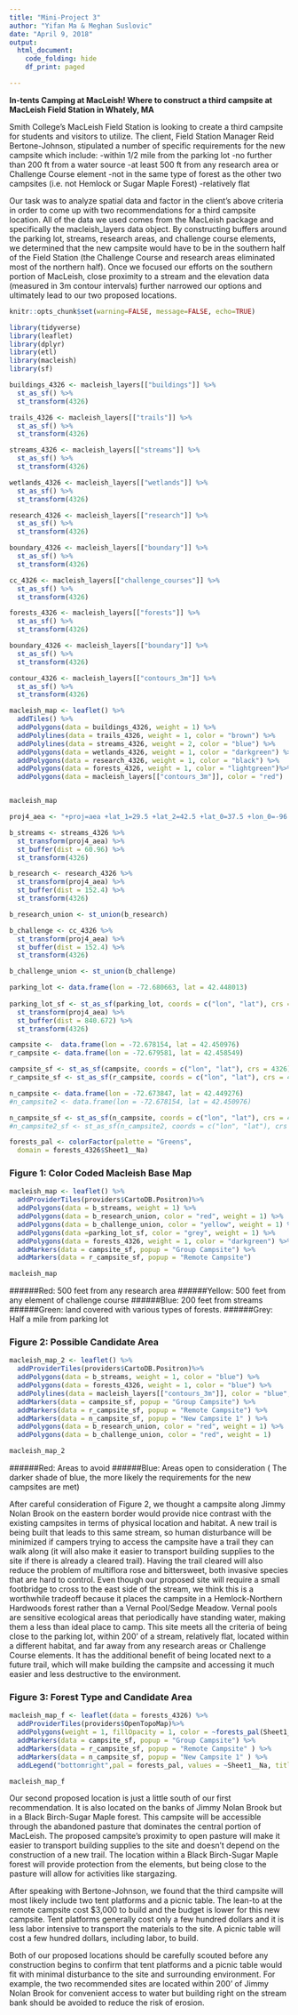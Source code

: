 ```yaml
---
title: "Mini-Project 3"
author: "Yifan Ma & Meghan Suslovic"
date: "April 9, 2018"
output: 
  html_document:
    code_folding: hide
    df_print: paged 

---
```


**In-tents Camping at MacLeish! Where to construct a third campsite at MacLeish Field Station in Whately, MA**

Smith College's MacLeish Field Station is looking to create a third campsite for students and visitors to utilize. The client, Field Station Manager Reid Bertone-Johnson, stipulated a number of specific requirements for the new campsite which include:
-within 1/2 mile from the parking lot
-no further than 200 ft from a water source
-at least 500 ft from any research area or Challenge Course element
-not in the same type of forest as the other two campsites (i.e. not Hemlock or Sugar Maple Forest)
-relatively flat

Our task was to analyze spatial data and factor in the client's above criteria in order to come up with two recommendations for a third campsite location. All of the data we used comes from the MacLeish package and specifically the macleish_layers data object. By constructing buffers around the parking lot, streams, research areas, and challenge course elements, we determined that the new campsite would have to be in the southern half of the Field Station (the Challenge Course and research areas eliminated most of the northern half). Once we focused our efforts on the southern portion of MacLeish, close proximity to a stream and the elevation data (measured in 3m contour intervals) further narrowed our options and ultimately lead to our two proposed locations.  


```r
knitr::opts_chunk$set(warning=FALSE, message=FALSE, echo=TRUE)
```

```r
library(tidyverse)
library(leaflet)
library(dplyr)
library(etl)
library(macleish)
library(sf)
```

```r
buildings_4326 <- macleish_layers[["buildings"]] %>%
  st_as_sf() %>%
  st_transform(4326)

trails_4326 <- macleish_layers[["trails"]] %>%
  st_as_sf() %>%
  st_transform(4326)

streams_4326 <- macleish_layers[["streams"]] %>%
  st_as_sf() %>%
  st_transform(4326)

wetlands_4326 <- macleish_layers[["wetlands"]] %>%
  st_as_sf() %>%
  st_transform(4326)

research_4326 <- macleish_layers[["research"]] %>%
  st_as_sf() %>%
  st_transform(4326)

boundary_4326 <- macleish_layers[["boundary"]] %>%
  st_as_sf() %>%
  st_transform(4326)

cc_4326 <- macleish_layers[["challenge_courses"]] %>%
  st_as_sf() %>%
  st_transform(4326)

forests_4326 <- macleish_layers[["forests"]] %>%
  st_as_sf() %>%
  st_transform(4326)

boundary_4326 <- macleish_layers[["boundary"]] %>%
  st_as_sf() %>%
  st_transform(4326)

contour_4326 <- macleish_layers[["contours_3m"]] %>%
  st_as_sf() %>%
  st_transform(4326)


```



```r
macleish_map <- leaflet() %>%
  addTiles() %>%
  addPolygons(data = buildings_4326, weight = 1) %>%
  addPolylines(data = trails_4326, weight = 1, color = "brown") %>%
  addPolylines(data = streams_4326, weight = 2, color = "blue") %>%
  addPolygons(data = wetlands_4326, weight = 1, color = "darkgreen") %>%
  addPolygons(data = research_4326, weight = 1, color = "black") %>%
  addPolygons(data = forests_4326, weight = 1, color = "lightgreen")%>%
  addPolygons(data = macleish_layers[["contours_3m"]], color = "red") 


macleish_map  

```

```r
proj4_aea <- "+proj=aea +lat_1=29.5 +lat_2=42.5 +lat_0=37.5 +lon_0=-96 +x_0=0 +y_0=0 +ellps=GRS80 +datum=NAD83 +units=m +no_defs"

b_streams <- streams_4326 %>%
  st_transform(proj4_aea) %>%
  st_buffer(dist = 60.96) %>%
  st_transform(4326) 
```

```r
b_research <- research_4326 %>%
  st_transform(proj4_aea) %>%
  st_buffer(dist = 152.4) %>%
  st_transform(4326)

b_research_union <- st_union(b_research)
```

```r
b_challenge <- cc_4326 %>%
  st_transform(proj4_aea) %>%
  st_buffer(dist = 152.4) %>%
  st_transform(4326)

b_challenge_union <- st_union(b_challenge)
```

```r
parking_lot <- data.frame(lon = -72.680663, lat = 42.448013) 
  
parking_lot_sf <- st_as_sf(parking_lot, coords = c("lon", "lat"), crs = 4326) %>%
  st_transform(proj4_aea) %>%
  st_buffer(dist = 840.672) %>%
  st_transform(4326)

campsite <-  data.frame(lon = -72.678154, lat = 42.450976)
r_campsite <- data.frame(lon = -72.679581, lat = 42.458549)

campsite_sf <- st_as_sf(campsite, coords = c("lon", "lat"), crs = 4326)
r_campsite_sf <- st_as_sf(r_campsite, coords = c("lon", "lat"), crs = 4326)

n_campsite <- data.frame(lon = -72.673847, lat = 42.449276)
#n_campsite2 <- data.frame(lon = -72.678154, lat = 42.450976)

n_campsite_sf <- st_as_sf(n_campsite, coords = c("lon", "lat"), crs = 4326)
#n_campsite2_sf <- st_as_sf(n_campsite2, coords = c("lon", "lat"), crs = 4326)

```

```r
forests_pal <- colorFactor(palette = "Greens",
  domain = forests_4326$Sheet1__Na)
```

### Figure 1: Color Coded Macleish Base Map
```r
macleish_map <- leaflet() %>%
  addProviderTiles(providers$CartoDB.Positron)%>%
  addPolygons(data = b_streams, weight = 1) %>%
  addPolygons(data = b_research_union, color = "red", weight = 1) %>%
  addPolygons(data = b_challenge_union, color = "yellow", weight = 1) %>%
  addPolygons(data =parking_lot_sf, color = "grey", weight = 1) %>%
  addPolygons(data = forests_4326, weight = 1, color = "darkgreen") %>%
  addMarkers(data = campsite_sf, popup = "Group Campsite") %>%
  addMarkers(data = r_campsite_sf, popup = "Remote Campsite")

macleish_map
```

######Red: 500 feet from any research area
######Yellow: 500 feet from any element of challenge course 
######Blue: 200 feet from streams 
######Green: land covered with various types of forests.
######Grey: Half a mile from parking lot




### Figure 2: Possible Candidate Area
```r
macleish_map_2 <- leaflet() %>%
  addProviderTiles(providers$CartoDB.Positron)%>%
  addPolygons(data = b_streams, weight = 1, color = "blue") %>%
  addPolygons(data = forests_4326, weight = 1, color = "blue") %>%
  addPolylines(data = macleish_layers[["contours_3m"]], color = "blue", weight = 0.5) %>%
  addMarkers(data = campsite_sf, popup = "Group Campsite") %>%
  addMarkers(data = r_campsite_sf, popup = "Remote Campsite") %>%
  addMarkers(data = n_campsite_sf, popup = "New Campsite 1" ) %>%
  addPolygons(data = b_research_union, color = "red", weight = 1) %>%
  addPolygons(data = b_challenge_union, color = "red", weight = 1) 

macleish_map_2
```

######Red: Areas to avoid
######Blue: Areas open to consideration ( The darker shade of blue, the more likely the requirements for the new campsites are met)

After careful consideration of Figure 2, we thought a campsite along Jimmy Nolan Brook on the eastern border would provide nice contrast with the existing campsites in terms of physical location and habitat. A new trail is being built that leads to this same stream, so human disturbance will be minimized if campers trying to access the campsite have a trail they can walk along (it will also make it easier to transport building supplies to the site if there is already a cleared trail). Having the trail cleared will also reduce the problem of multiflora rose and bittersweet, both invasive species that are hard to control. Even though our proposed site will require a small footbridge to cross to the east side of the stream, we think this is a worthwhile tradeoff because it places the campsite in a Hemlock-Northern Hardwoods forest rather than a Vernal Pool/Sedge Meadow. Vernal pools are sensitive ecological areas that periodically have standing water, making them a less than ideal place to camp. This site meets all the criteria of being close to the parking lot, within 200’ of a stream, relatively flat, located within a different habitat, and far away from any research areas or Challenge Course elements. It has the additional benefit of being located next to a future trail, which will make building the campsite and accessing it much easier and less destructive to the environment.


### Figure 3: Forest Type and Candidate Area
```r
macleish_map_f <- leaflet(data = forests_4326) %>%
  addProviderTiles(providers$OpenTopoMap)%>%
  addPolygons(weight = 1, fillOpacity = 1, color = ~forests_pal(Sheet1__Na)) %>%
  addMarkers(data = campsite_sf, popup = "Group Campsite") %>%
  addMarkers(data = r_campsite_sf, popup = "Remote Campsite" ) %>%
  addMarkers(data = n_campsite_sf, popup = "New Campsite 1" ) %>%
  addLegend("bottomright",pal = forests_pal, values = ~Sheet1__Na, title = "Forest Type", opacity = 1  )

macleish_map_f
```

Our second proposed location is just a little south of our first recommendation. It is also located on the banks of Jimmy Nolan Brook but in a Black Birch-Sugar Maple forest. This campsite will be accessible through the abandoned pasture that dominates the central portion of MacLeish. The proposed campsite’s proximity to open pasture will make it easier to transport building supplies to the site and doesn’t depend on the construction of a new trail. The location within a Black Birch-Sugar Maple forest will provide protection from the elements, but being close to the pasture will allow for activities like stargazing.

After speaking with Bertone-Johnson, we found that the third campsite will most likely include two tent platforms and a picnic table. The lean-to at the remote campsite cost $3,000 to build and the budget is lower for this new campsite. Tent platforms generally cost only a few hundred dollars and it is less labor intensive to transport the materials to the site. A picnic table will cost a few hundred dollars, including labor, to build. 

Both of our proposed locations should be carefully scouted before any construction begins to confirm that tent platforms and a picnic table would fit with minimal disturbance to the site and surrounding environment. For example, the two recommended sites are located within 200’ of Jimmy Nolan Brook for convenient access to water but building right on the stream bank should be avoided to reduce the risk of erosion. 
